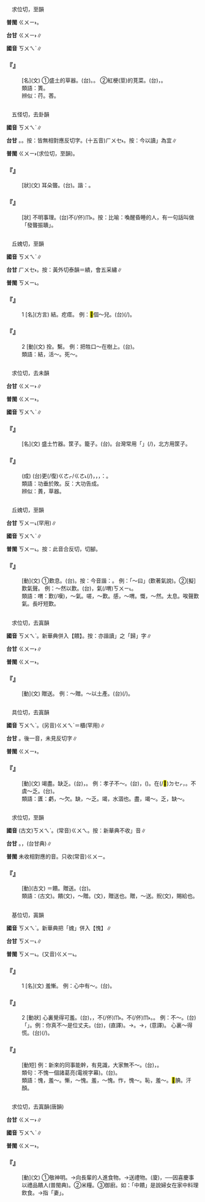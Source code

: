 
=={{ruby|蕢|ㄎㄨㄟˋ}}==

　求位切，至韻

'''普閩''' <rt>ㄍㄨㄧ˫</rt>。

'''台甘''' <rt>ㄍㄨㄧ˫</rt>∥

'''國音''' <rt>ㄎㄨㄟˋ</rt>∥

    

==='''『{{ruby|蕢|ㄎㄨㄟˋ}}』'''===
: [名](文) ①盛土的草器。(台){{ruby|貯|ㄉㄨㆤˋ/ㄉㆤˋ}}{{ruby|塗|ㄊㆦˊ}}{{ruby|丌|ㆤ}}{{ruby|草|ㄘㄠˋ}}{{ruby|袋|ㄉㆤ˫}}{{ruby|仔|ㄚ}}。{{ruby|畚|ㄅㄨㄣˋ}}{{ruby|箕|ㄍㄧ}}{{ruby|之|ㄐㄧ}}{{ruby|類|ㄌㄨㄧ˫}}。 ②紅梗(莖)的莧菜。(台){{ruby|紅|ㄤˊ}}{{ruby|骨|ㄍㄨㆵ}}{{ruby|丌|ㆤ}}{{ruby|莧|ㄏㄧㄥ˫}}{{ruby|菜|ㄘㄞ˪}}，{{ruby|菜|ㄘㄞ˪}}{{ruby|蔬|ㄙㄨㆤ/ㄙㆤ}}{{ruby|之|ㄐㄧ}}{{ruby|一|ㄧㆵ}}。
:類語：簣。
:
:辨似：荇。莕。
:
    

=={{ruby|聵|ㄎㄨㄟˋ}}==

　五怪切，去卦韻

'''國音''' <rt>ㄎㄨㄟˋ</rt>∥

'''台甘''' {{ruby|(文)|ㄏㄨㄞ˪}}{{ruby|。|ㄏㄨㆤ˪}}。{{ruby|(語)|ㄨㆤ˪}}。按：皆無相對應反切字。(十五音)<rt>ㄏㄨㆤ˫</rt>。按：今以讀{{ruby|「|ㄍㄨㄧ˫}}」為宜∥

'''普閩''' <rt>ㄍㄨㄧ˫</rt>(求位切，至韻)。

    

==='''『{{ruby|聵|ㄎㄨㄟˋ}}』'''===
: [狀](文) 耳朵聾。(台){{ruby|臭|ㄘㄠ˪}}{{ruby|耳|ㄏㄧ˫/ㄏㆪ˫}}{{ruby|聾|ㄌㄤˊ}}。諧：{{ruby|人|ㄌㄤˊ}}。
    

==='''『{{ruby|昏|ㄏㄨㄣ}}{{ruby|聵|ㄎㄨㄟˋ}}』'''===
: [狀] 不明事理。(台)不(/伓)<rt>ㆬ˫</rt>{{ruby|識|ㄅㄚㆵ/ㆠㄚㆵ}}{{ruby|道|ㄉㄜ˫}}{{ruby|理|ㄌㄧˋ}}。按：比喻：喚醒昏睡的人，有一句話叫做「發聾振聵」。
    

=={{ruby|<mark>&#xf9d74;</mark>|ㄎㄨㄟˋ}}==

　丘媿切，至韻

'''國音''' <rt>ㄎㄨㄟˋ</rt>∥

'''台甘''' <rt>ㄏㄨㆤ˫</rt>。按：黃外切泰韻＝繢，會五采繡∥

'''普閩''' <rt>ㄎㄨㄧ˪</rt>。

    

==='''『{{ruby|<mark>&#xf9d74;</mark>|ㄎㄨㄟˋ}}』'''===
:1  [名](方言) 結。疙瘩。 例：<mark>&#xf9d74;</mark>個～兒。(台){{ruby|拍|ㄆㄚㆷ}}(/{{ruby|結|ㄍㄚㆵ}}){{ruby|一|ㄐㄧㆵ ͘}}{{ruby|個|ㆤˊ}}{{ruby|結|ㄍㄚㆴ}}。
    

==='''『{{ruby|<mark>&#xf9d74;</mark>|ㄎㄨㄟˋ}}』'''===
:2  [動](文) 拴。繫。 例：把牲口～在樹上。(台){{ruby|將|ㄐㄧㆲ}}{{ruby|牲|ㄐㄧㄥ}}{{ruby|牲|ㄙㆥ/ㄒㆪ}}{{ruby|仔|ㄚ}}{{ruby|縛|ㄅㄚㆶ ͘}}{{ruby|站|ㄉㆰ˪/ㄉㄧㆰ˪}}{{ruby|樹|ㄑㄧㄨ˫}}{{ruby|頭|ㄊㄠˊ}}。
:類語：結，活～。死～。
:
    

=={{ruby|簣|ㄎㄨㄟˋ}}==

　求位切，去未韻

'''台甘''' <rt>ㄍㄨㄧ˫</rt>∥

'''普閩''' <rt>ㄍㄨㄧ˫</rt>。

'''國音''' <rt>ㄎㄨㄟˋ</rt>∥

    

==='''『{{ruby|簣|ㄎㄨㄟˋ}}』'''===
: [名](文) 盛土竹器。筐子。籠子。(台){{ruby|貯|ㄉㄨㆤˋ/ㄉㆤˋ}}{{ruby|塗|ㄊㆦˊ}}{{ruby|丌|ㆤ}}{{ruby|竹|ㄉㄧㆤㆶ}}{{ruby|器|ㄎㄧ˪}}。台灣常用「{{ruby|糞|ㄅㄨㄣ˪}}{{ruby|箕|ㄍㄧ}}」(/{{ruby|畚|ㄅㄨㄣˋ}}{{ruby|箕|ㄍㄧ}})，北方用筐子。
    

==='''『{{ruby|功|ㄍㄨㄥ}}{{ruby|虧|ㄎㄨㄟ}}{{ruby|一|ㄧˊ}}{{ruby|簣|ㄎㄨㄟˋ}}』'''===
: (成) (台){{ruby|堆|ㄉㄨㄧ}}{{ruby|土|ㄊㆦˊ}}{{ruby|山|ㄙㄨㆩ}}更(/復)<rt>ㄍㄜㆷ/ㄍㄜ˪</rt>{{ruby|差|ㄘㄚ}}{{ruby|一|ㄐㄧㆵ ͘}}{{ruby|糞|ㄅㄨㄣ˪}}{{ruby|箕|ㄍㄧ}}{{ruby|著|ㄉㄧㄜㆷ}}(/{{ruby|都|ㄉㄜ˫}}){{ruby|會|ㄨㆤ˫/ㆤ˫}}{{ruby|成|ㄒㄧㄥˊ}}，{{ruby|結|ㄍㄧㄚㆵ}}{{ruby|果|ㄍㄜˋ}}{{ruby|無|ㆠㄜˊ}}{{ruby|完|ㄨㄢˊ}}{{ruby|成|ㄒㄧㄥˊ}}，{{ruby|真|ㄐㄧㄣ}}{{ruby|可|ㄎㄜˋ}}{{ruby|惜|ㄒㄧㄜㆷ}}，{{ruby|常|ㄒㄧㆲˊ}}{{ruby|比|ㄅㄧˋ}}{{ruby|喻|ㆡㄨ˫/ㄌㄨ˫}}：{{ruby|差|ㄘㄚ}}{{ruby|一|ㄐㄧㆵ ͘}}{{ruby|點|ㄉㄧㆰˋ}}{{ruby|仔|ㄚ}}{{ruby|無|ㆠㄜˊ}}{{ruby|成|ㄒㄧㄥˊ}}{{ruby|功|ㄍㆲ}}。
:類語：功垂於敗。反：大功告成。
:
:辨似：蕢，草器。
:
    

=={{ruby|喟|ㄎㄨㄟˋ}}==

　丘媿切，至韻

'''台甘''' <rt>ㄎㄨㄧ˪</rt>{{ruby|。|ㄨㄧˋ}}(罕用)∥

'''國音''' <rt>ㄎㄨㄟˋ</rt>∥

'''普閩''' <rt>ㄎㄨㄧ˪</rt>。按：此音合反切，切腳。

    

==='''『{{ruby|喟|ㄎㄨㄟˋ}}』'''===
: [動](文) ①歎息。(台){{ruby|吐|ㄊㆦˋ}}{{ruby|氣|ㄎㄨㄧ˪}}。按：今音諧：{{ruby|吐|ㄊㆦˋ}}{{ruby|喟|ㄎㄨㄧ˪}}。 例：「～曰」(歎著氣說)。②[擬]歎氣聲。 例：～然以歎。(台){{ruby|咳|ㄏㆮ˪}}，{{ruby|吐|ㄊㆦˋ}}{{ruby|一|ㄐㄧㆵ ͘}}{{ruby|下|·ㆤ˫}}{{ruby|大|ㄉㄨㄚ˫}}氣(/喟)<rt>ㄎㄨㄧ˪</rt>。
:類語：喟：歎(/嘆)，～氣。嗟，～歎。感，～喟。慨，～然。太息。唉聲歎氣。長吁短歎。
:
    

=={{ruby|餽|ㄎㄨㄟˋ}}==

　求位切，去寘韻

'''國音''' <rt>ㄎㄨㄟˋ</rt>。新華典併入【饋】。按：亦諧讀{{ruby|「|ㄎㄨㄟˋ}}」之「歸」字∥

'''台甘''' <rt>ㄍㄨㄧ˫</rt>∥

'''普閩''' <rt>ㄍㄨㄧ˫</rt>。

    

==='''『{{ruby|餽|ㄎㄨㄟˋ}}』'''===
: [動](文) 贈送。 例：～贈。～以土產。(台){{ruby|提|ㄊㆤㆷ}}{{ruby|家|ㄍㄚ}}{{ruby|鄉|ㄏㄧㆲ}}{{ruby|丌|ㆤ}}{{ruby|產|ㄙㄢˋ}}{{ruby|物|ㆠㄨㆵ ͘}}{{ruby|去|ㄎㄧ˪}}{{ruby|做|ㄗㄨㆤ˪/ㄗㄜ˪}}{{ruby|禮|ㄌㆤˋ}}{{ruby|物|ㆠㄨㆵ ͘}}(/{{ruby|伴|ㄆㄨㆩ˫}}{{ruby|手|ㄑㄧㄨˋ}})。
    

=={{ruby|匱|ㄎㄨㄟˋ}}==

　具位切，去寘韻

'''國音''' <rt>ㄎㄨㄟˋ</rt>。(另音)<rt>ㄍㄨㄟˋ</rt>＝櫃(罕用)∥

'''台甘''' {{ruby|(文)|ㄍㄨㄧ˫}}{{ruby|。|ㄨㄧ˫}}。後一音，未見反切字∥

'''普閩''' <rt>ㄍㄨㄧ˫</rt>。

    

==='''『{{ruby|匱|ㄎㄨㄟˋ}}』'''===
: [動](文) 竭盡。缺乏。(台){{ruby|缺|ㄎㄨㄚㆵ}}{{ruby|乏|ㄏㄨㄚㆵ ͘/ㄏㄚㆵ ͘}}，{{ruby|無|ㆠㄜˊ}}{{ruby|夠|ㄍㄠ˪}}{{ruby|用|ㄧㄥ˫/ㄧㆲ˫}}。 例：孝子不～。(台){{ruby|行|ㄏㄧㄥˊ}}{{ruby|孝|ㄏㄠ˪}}，{{ruby|有|ㄧㄨˋ}}{{ruby|孝|ㄏㄠ˪}}{{ruby|丌|ㆤ}}{{ruby|子|ㄗㄨˋ}}{{ruby|弟|ㄉㆤ˫}}{{ruby|免|ㆠㄧㄢˋ}}{{ruby|驚|ㄍㄧㆩ}}({{ruby|亦|ㄧㄚㆷ ͘}}{{ruby|<mark>&#xffa45;</mark>|ㆠㆤ˫/ㆠㄨㆤ˫}}){{ruby|缺|ㄎㄨㄚㆵ}}{{ruby|乏|ㄏㄚㆵ ͘/ㄏㄨㄚㆵ ͘}}。{{ruby|天|ㄊㆪ}}在(/<mark>&#xf9549;</mark>)<rt>ㄉㆤㆷ</rt>{{ruby|看|ㄎㄨㆩ˪}}，{{ruby|人|ㄌㄤˊ}}{{ruby|會|ㄨㆤ˫/ㆤ˫}}{{ruby|同|ㄉㆲˊ}}{{ruby|情|ㄐㄧㄥˊ}}。不虞～乏。(台){{ruby|免|ㆠㄧㄢˋ}}{{ruby|驚|ㄍㄧㆩ}}{{ruby|無|ㆠㄜˊ}}{{ruby|夠|ㄍㄠ˪}}{{ruby|通|ㄊㄤ}}{{ruby|用|ㄧㄥ˫/ㄧㆲ˫}}。
:類語：匱：虧，～欠。缺，～乏。竭，水涸也。盡，竭～。乏，缺～。
:
    

=={{ruby|歸|ㄎㄨㄟˋ}}==

　求位切，至韻

'''國音''' (古文)<rt>ㄎㄨㄟˋ</rt>。(常音)<rt>ㄍㄨㄟ</rt>。按：新華典不收{{ruby|「|ㄎㄨㄟˋ}}」音∥

'''台甘''' {{ruby|(文)|ㄍㄨㄧ˫}}{{ruby|。|ㄍㄨㄧ}}。{{ruby|(語)|ㄍㄚ}}，{{ruby|歸|ㄍㄚ}}{{ruby|團|ㄋㆭˊ}}(台甘典)∥

'''普閩''' 未收相對應的音。只收(常音)<rt>ㄍㄨㄧ</rt>。

    

==='''『{{ruby|歸|ㄎㄨㄟˋ}}』'''===
: [動](古文) ＝饋。贈送。(台){{ruby|帶|ㄉㄨㄚ˪}}{{ruby|物|ㄇㆭㆷ ͘/ㄇㄧㆷ ͘}}{{ruby|去|ㄎㄧ˪}}{{ruby|送|ㄙㄤ˪}}{{ruby|人|·ㄌㄤˊ}}。
:類語：{{ruby|歸|ㄎㄨㄟˋ}}(古文)。饋(文)，～贈。{{ruby|餉|ㄒㄧㄤˇ}}(文)，贈送也。贈，～送。貺(文)，賜給也。
:
    

=={{ruby|愧|ㄎㄨㄟˋ}}==

　基位切，寘韻

'''國音''' <rt>ㄎㄨㄟˋ</rt>。新華典把「媿」併入【愧】∥

'''台甘''' <rt>ㄎㄨㄧ˪</rt>∥

'''普閩''' <rt>ㄎㄨㄧ˪</rt>。(又音)<rt>ㄍㄨㄧ˪</rt>。

    

==='''『{{ruby|愧|ㄎㄨㄟˋ}}』'''===
:1  [名](文) 羞慚。 例：心中有～。(台){{ruby|心|ㄒㄧㆬ}}{{ruby|內|ㄌㄞ˫}}{{ruby|有|ㄨ˫}}{{ruby|感|ㄍㆰˋ}}{{ruby|覺|ㄍㄚㆶ}}{{ruby|見|ㄍㄧㄣ˪/ㄍㄧㄢ˪}}{{ruby|笑|ㄒㄧㄠ˪}}{{ruby|丌|ㆤ}}{{ruby|所|ㄙㆦˋ}}{{ruby|在|ㄗㄞ˫}}。
    

==='''『{{ruby|愧|ㄎㄨㄟˋ}}』'''===
:2  [動狀] 心裏覺得可羞。(台){{ruby|見|ㄍㄧㄣ˪/ㄍㄧㄢ˪}}{{ruby|笑|ㄒㄧㄠ˪}}，{{ruby|感|ㄍㆰˋ}}{{ruby|覺|ㄍㄚㆶ}}{{ruby|歹|ㄆㄞˋ/ㄆㆮˋ}}{{ruby|勢|ㄙㆤ˪}}，不(/伓)<rt>ㆬ˫</rt>{{ruby|好|ㄏㄜˋ}}{{ruby|勢|ㄙㆤ˪}}。不(/伓)<rt>ㆬ˫</rt>{{ruby|好|ㄏㄜˋ}}{{ruby|意|ㄧ˪}}{{ruby|思|ㄙㄨ˪}}。{{ruby|<mark>&#xffa45;</mark>|ㆠㆤ˫/ㆠㄨㆤ˫}}{{ruby|自|ㄗㄨ˫}}{{ruby|在|ㄗㄞ˫}}。 例：不～。(台){{ruby|有|ㄨ˫}}「{{ruby|有|ㄨ˫}}{{ruby|資|ㄗㄨ}}{{ruby|格|ㄍㆤㆷ}}{{ruby|做|ㄗㄨㆤ˪/ㄗㄜ˪}}{{ruby|個|ㆤˊ}}」{{ruby|丌|ㆤ}}{{ruby|意|ㄧ˪}}{{ruby|思|ㄙㄨ˪}}。例：你真不～是位丈夫。(台){{ruby|汝|ㄌㄧˋ}}{{ruby|無|ㆠㄜˊ}}{{ruby|見|ㄍㄧㄣ˪/ㄍㄧㄢ˪}}{{ruby|笑|ㄒㄧㄠ˪}}{{ruby|是|ㄒㄧ˫}}{{ruby|一|ㄐㄧㆵ ͘}}{{ruby|個|ㆤˊ}}{{ruby|丈|ㄉㄚ}}{{ruby|夫|ㄅㆦ}}{{ruby|囝|ㄍㆩˋ/ㄍㄧㆩˋ}}，{{ruby|男|ㄌㆰˊ}}{{ruby|子|ㄗㄨˋ}}{{ruby|漢|ㄏㄢ˪}}(直譯)。→{{ruby|號|ㄏㄜ˫}}{{ruby|做|ㄗㄨㆤ˪/ㄗㄜ˪}}{{ruby|一|ㄐㄧㆵ ͘}}{{ruby|個|ㆤˊ}}{{ruby|丈|ㄉㄚ}}{{ruby|夫|ㄅㆦ}}{{ruby|囝|ㄍㆩˋ/ㄍㄧㆩˋ}}{{ruby|亦|ㄇㄚ˫}}{{ruby|無|ㆠㄜˊ}}{{ruby|見|ㄍㄧㄣ˪/ㄍㄧㄢ˪}}{{ruby|笑|ㄒㄧㄠ˪}}{{ruby|丌|ㆤ}}{{ruby|所|ㄙㆦˋ}}{{ruby|在|ㄗㄞ˫}}。→{{ruby|汝|ㄌㄧˋ}}{{ruby|確|ㄎㄚㆶ}}{{ruby|實|ㄒㄧㆵ ͘}}{{ruby|是|ㄒㄧ˫}}{{ruby|一|ㄐㄧㆵ ͘}}{{ruby|個|ㆤˊ}}{{ruby|丈|ㄉㄚ}}{{ruby|夫|ㄅㆦ}}{{ruby|囝|ㄍㆩˋ/ㄍㄧㆩˋ}}，{{ruby|大|ㄉㄞ˫}}{{ruby|丈|ㄉㄧㆲ˫}}{{ruby|夫|ㄏㄨ}}(意譯)。 心裏～得慌。(台){{ruby|心|ㄒㄧㆬ}}{{ruby|肝|ㄍㄨㆩ}}{{ruby|內|ㄌㄞ˫}}(/{{ruby|底|ㄉㄨㆤˋ/ㄉㆤˋ}}){{ruby|感|ㄍㆰˋ}}{{ruby|覺|ㄍㄚㆶ}}{{ruby|真|ㄐㄧㄣ}}{{ruby|見|ㄍㄧㄣ˪/ㄍㄧㄢ˪}}{{ruby|笑|ㄒㄧㄠ˪}}。
    

==='''『{{ruby|愧|ㄎㄨㄟˋ}}{{ruby|服|ㄈㄨˊ}}』'''===
: [動短] 例：新來的同事能幹，有見識，大家無不～。(台){{ruby|看|ㄎㄨㆩ˪}}{{ruby|著|ㄉㄧㄜㆷ ͘}}{{ruby|別|ㄅㄚㆵ ͘}}{{ruby|人|ㄌㄤˊ}}{{ruby|表|ㄅㄧㄠˋ}}{{ruby|現|ㄏㄧㄢ˫}}{{ruby|出|ㄘㄨㆵ}}{{ruby|色|ㄒㄧㆤㆶ}}{{ruby|感|ㄍㆰˋ}}{{ruby|覺|ㄍㄚㆶ}}{{ruby|見|ㄍㄧㄣ˪/ㄍㄧㄢ˪}}{{ruby|笑|ㄒㄧㄠ˪}}，{{ruby|心|ㄒㄧㆬ}}{{ruby|服|ㄏㆦㆶ ͘}}{{ruby|認|ㆢㄧㄣ˫/ㄌㄧㄣ˫}}{{ruby|輸|ㄙㄨ}}。
:類句：不愧一個諸葛亮(電視字幕)。(台){{ruby|<mark>&#xffa45;</mark>|ㆠㆤ˫/ㆠㄨㆤ˫}}{{ruby|輸|ㄙㄨ}}{{ruby|孔|ㄎㆲˋ}}{{ruby|明|ㆠㄧㄥˊ}}。
:
:類語：愧，羞～。慚，～愧。羞，～愧。怍，愧～。恥，羞～。<mark>&#xf9264;</mark>腆。汗顏。
:
    

=={{ruby|饋|ㄎㄨㄟˋ}}==

　求位切，去寘韻(唐韻)

'''台甘''' <rt>ㄍㄨㄧ˫</rt>∥

'''國音''' <rt>ㄎㄨㄟˋ</rt>∥

'''普閩''' <rt>ㄍㄨㄧ˫</rt>。

    

==='''『{{ruby|饋|ㄎㄨㄟˋ}}』'''===
: [動](文) ①敬神明。→向長輩的人進食物。→送禮物。(廈){{ruby|衒|ㄏㄧㄥ˫}}，{{ruby|參|ㄙㆩ}}{{ruby|衒|ㄏㄧㄥ˫}}──因喜慶事以禮品饋人(普閩典)。②米糧。③御廚。如：「中饋」是說婦女在家中料理飲食。→指「妻{{ruby|子|·ㄗˇ}}」。
    
